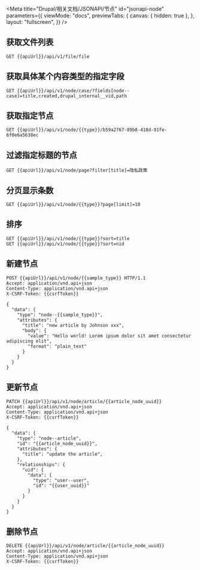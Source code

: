 
<Meta
  title="Drupal/相关文档/JSONAPI/节点"
  id="jsonapi-node"
  parameters={{
    viewMode: "docs",
    previewTabs: {
      canvas: { hidden: true },
    },
    layout: "fullscreen",
  }}
/>

## 获取文件列表

```
GET {{apiUrl}}/api/v1/file/file
```

## 获取具体某个内容类型的指定字段

```
GET {{apiUrl}}/api/v1/node/case/?fields[node--case]=title,created,drupal_internal__vid,path
```

## 获取指定节点

```
GET {{apiUrl}}/api/v1/node/{{type}}/b59a2767-89b8-418d-91fe-6f0e6a5638ec
```

## 过滤指定标题的节点

```
GET {{apiUrl}}/api/v1/node/page?filter[title]=隐私政策
```

## 分页显示条数

```
GET {{apiUrl}}/api/v1/node/{{type}}?page[limit]=10
```

## 排序

```
GET {{apiUrl}}/api/v1/node/{{type}}?sort=title
GET {{apiUrl}}/api/v1/node/{{type}}?sort=nid
```

## 新建节点

```
POST {{apiUrl}}/api/v1/node/{{sample_type}} HTTP/1.1
Accept: application/vnd.api+json
Content-Type: application/vnd.api+json
X-CSRF-Token: {{csrfToken}}

{
  "data": {
    "type": "node--{{sample_type}}",
    "attributes": {
      "title": "new article by Johnson xxx",
      "body": {
        "value": "Hello world! Lorem ipsum dolor sit amet consectetur adipiscing elit",
        "format": "plain_text"
      }
    }
  }
}
```

## 更新节点

```
PATCH {{apiUrl}}/api/v1/node/article/{{article_node_uuid}}
Accept: application/vnd.api+json
Content-Type: application/vnd.api+json
X-CSRF-Token: {{csrfToken}}

{
  "data": {
    "type": "node--article",
    "id": "{{article_node_uuid}}",
    "attributes": {
      "title": "update the article",
    },
    "relationships": {
      "uid": {
        "data": {
          "type": "user--user",
          "id": "{{user_uuid}}"
        }
      }
    }
  }
}

```

## 删除节点

```
DELETE {{apiUrl}}/api/v1/node/article/{{article_node_uuid}}
Accept: application/vnd.api+json
Content-Type: application/vnd.api+json
X-CSRF-Token: {{csrfToken}}
```
